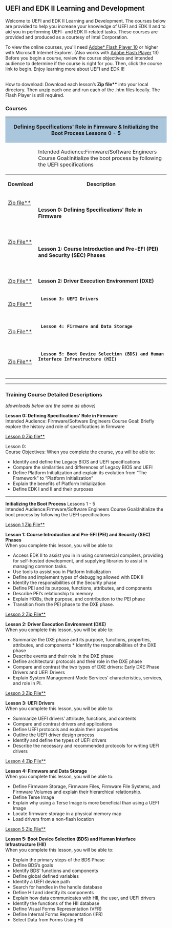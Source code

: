 {{UDK2014}}

<span style="font-size: 15.0pt; text-align: center; font-family: Verdana; color: #004280; font-weight: bold; font-style: normal">
=='''UEFI and EDK II Learning and Development'''==
</span>

Welcome to UEFI and EDK II Learning and Development.  The courses below are provided to help you increase your knowledge of UEFI and EDK II and to aid you in performing UEFI- and EDK II-related tasks.
These courses are provided and produced as a courtesy of Intel Corporation. 

To view the online courses, you'll need   [http://sourceforge.net/projects/edk2/files/Training/Flash_Instructions.pdf/download Adobe* Flash Player 10] or higher with Microsoft Internet Explorer. (Also works with 
[http://www.adobe.com/products/flashplayer.html Adobe Flash Player] 13)  Before you begin a course, review the course objectives and intended audience to determine if the course is right for you.  Then, click the course link to begin.  Enjoy learning more about UEFI and EDK II!


<br>
How to download: Download each lesson’s '''Zip file**'''  into your local directory.  Then unzip each one and run each of  the .htm files locally. The Flash Player is still required.

==='''Courses'''===

<div class="t_projects">
<table width="100%">
<tr>
    <th colspan="4" style="background-color:#a9c6dd">
'''Defining Specifications' Role in Firmware & Initializing the Boot Process''' Lessons 0 - 5 </th>
</tr>
<tr>
<td>
</td>
<td>
Intended Audience:Firmware/Software Engineers <br>
Course Goal:Initialize the boot process by following the UEFI specifications
</td>
</tr>    
<tr>
        <th>Download</th>
        <th>Description</th>
    </tr>
<tr></tr>
<tr>

  <td>
[https://firmware.intel.com/sites/default/files/defining_spec_role_in_firmware.zip Zip file**] 
  <br>
 
  </td>

  <td>

'''Lesson 0: Defining Specifications' Role in Firmware'''<br>
  
  </td>


</tr>

<!-- COMMENT  -->
<tr>

  <td>

[https://firmware.intel.com/sites/default/files/lesson_1_pei.zip Zip File**] 
  <br>
 
  </td>

  <td>

'''Lesson 1: Course Introduction and Pre-EFI (PEI) and Security (SEC) Phases'''  <br>
  
  </td>


</tr>
<!-- COMMENT  -->
<tr>

  <td>
 
[https://firmware.intel.com/sites/default/files/lesson_2_dxe.zip Zip File**]
 
  </td>

  <td>
  
''' Lesson 2: Driver Execution Environment (DXE)'''<br>
  
  </td>


</tr>
<!-- COMMENT  -->
<!-- COMMENT  -->
<tr>

  <td>
[https://github.com/tianocore-docs/Training/raw/master/Online/lesson3/Lesson_3_Drivers.zip Zip File**]
 
 
  </td>

  <td>
  '''Lesson 3: UEFI Drivers '''<br>
  
  </td>


</tr>
<!-- COMMENT  -->
<!-- COMMENT  -->
<tr>

  <td>
[https://github.com/tianocore-docs/Training/raw/master/Online/lesson4/Lesson_4_Firmware.zip Zip File**] 
 
  </td>

  <td>
  '''Lesson 4: Firmware and Data Storage'''<br>
  
  </td>


</tr>
<!-- COMMENT  -->
<!-- COMMENT  -->
<tr>

  <td>
[https://github.com/tianocore-docs/Training/raw/master/Online/lesson5/Lesson_5_BDS_HII.zip Zip File**]
 
  </td>

  <td>
  '''Lesson 5: Boot Device Selection (BDS) and Human Interface Infrastructure (HII)'''<br>
  
  </td>


</tr>
<!-- COMMENT  -->
<!-- COMMENT  -->

<!-- COMMENT  -->
<!-- COMMENT  -->

</table>
<hr>

===Training Course Detailed Descriptions ===
''(downloads below are the same as above)''

'''Lesson 0: Defining Specifications' Role in Firmware'''<br>
Intended Audience: Firmware/Software Engineers 
Course Goal: Briefly explore the history and role of specifications in firmware 


[https://firmware.intel.com/sites/default/files/defining_spec_role_in_firmware.zip Lesson 0 Zip file**] 


Lesson 0: <br>
Course Objectives: When you complete the course, you will be able to:
* Identify and define the Legacy BIOS and UEFI specifications
* Compare the similarities and differences of Legacy BIOS and UEFI
* Define Platform Initialization and explain its evolution from “The Framework” to “Platform Initialization”
* Explain the benefits of Platform Initialization
* Define EDK I and II and their purposes

<hr>

'''Initializing the Boot Process'''  Lessons 1 - 5 <br>
Intended Audience:Firmware/Software Engineers 
Course Goal:Initialize the boot process by following the UEFI specifications


[https://firmware.intel.com/sites/default/files/lesson_1_pei.zip Lesson 1 Zip File**] 


'''Lesson 1: Course Introduction and Pre-EFI (PEI) and Security (SEC) Phases''' <br>
When you complete this lesson, you will be able to: 
* Access EDK II to assist you in in using commercial compilers, providing for self-hosted development, and supplying libraries to assist in managing common tasks. 
* Use tools to assist you in Platform Initialization 
* Define and implement types of debugging allowed with EDK II 
* Identify the responsibilities of the Security phase 
* Define PEI and its purpose, functions, attributes, and components 
* Describe PEI’s relationship to memory 
* Explain HOBs, their purpose, and contribution to the PEI phase 
* Transition from the PEI phase to the DXE phase.  




[https://firmware.intel.com/sites/default/files/lesson_2_dxe.zip Lesson 2 Zip File**]


''' Lesson 2: Driver Execution Environment (DXE)'''<br>
When you complete this lesson, you will be able to: 
* Summarize the DXE phase and its purpose, functions, properties, attributes, and components * Identify the responsibilities of the DXE phase 
* Describe events and their role in the DXE phase 
* Define architectural protocols and their role in the DXE phase 
* Compare and contrast the two types of DXE drivers: Early DXE Phase Drivers and UEFI Drivers 
* Explain System Management Mode Services’ characteristics, services, and role in PI. 





[https://github.com/tianocore-docs/Training/raw/master/Online/lesson3/Lesson_3_Drivers.zip Lesson 3 Zip File**]

'''Lesson 3: UEFI Drivers '''<br>
When you complete this lesson, you will be able to:
*    Summarize UEFI drivers’ attribute, functions, and contents
*    Compare and contrast drivers and applications
*    Define UEFI protocols and explain their properties
*    Outline the UEFI driver design process
*    Identify and define the types of UEFI drivers
*    Describe the necessary and recommended protocols for writing UEFI drivers



[https://github.com/tianocore-docs/Training/raw/master/Online/lesson4/Lesson_4_Firmware.zip Lesson 4 Zip File**] 


'''Lesson 4: Firmware and Data Storage'''<br>
When you complete this lesson, you will be able to:
*	Define Firmware Storage, Firmware Files, Firmware File Systems, and Firmware Volumes and explain their hierarchical relationship.
*	Define Terse Image
*	Explain why using a Terse Image is more beneficial than using a UEFI Image
*	Locate firmware storage in a physical memory map
*	Load drivers from a non-flash location



[https://github.com/tianocore-docs/Training/raw/master/Online/lesson5/Lesson_5_BDS_HII.zip Lesson 5 Zip File**]

'''Lesson 5: Boot Device Selection (BDS) and Human Interface Infrastructure (HII)'''<br>
When you complete this lesson, you will be able to: 
* Explain the primary steps of the BDS Phase 
* Define BDS’s goals 
* Identify BDS’ functions and components 
* Define global defined variables 
* Identify a UEFI device path 
* Search for handles in the handle database 
* Define HII and identify its components 
* Explain how data communicates with HII, the user, and UEFI drivers 
* Identify the functions of the HII database 
* Define Visual Forms Representation (VFR) 
* Define Internal Forms Representation (IFR) 
* Select Data from Forms Using HII 


